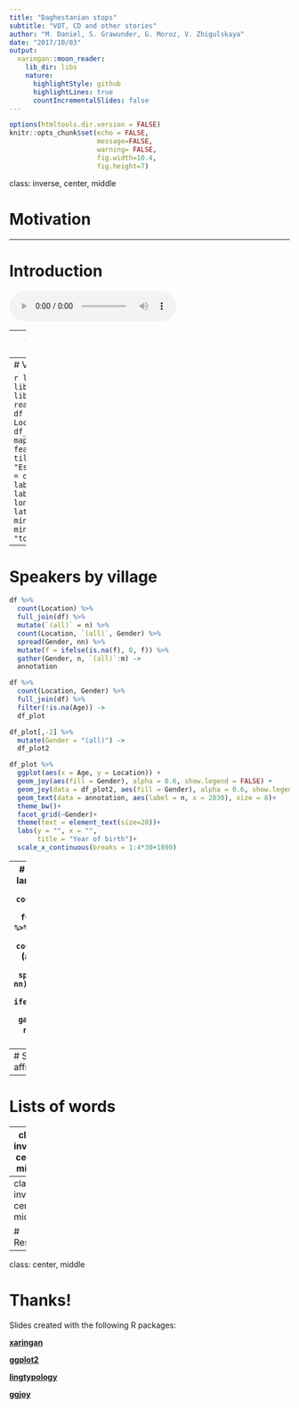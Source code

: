 ```yaml
---
title: "Daghestanian stops"
subtitle: "VOT, CD and other stories"
author: "M. Daniel, S. Grawunder, G. Moroz, V. Zhigulskaya"
date: "2017/10/03"
output:
  xaringan::moon_reader:
    lib_dir: libs
    nature:
      highlightStyle: github
      highlightLines: true
      countIncrementalSlides: false
---
```


```r
options(htmltools.dir.version = FALSE)
knitr::opts_chunk$set(echo = FALSE,
                      message=FALSE,
                      warning= FALSE,
                      fig.width=10.4,
                      fig.height=7)
```

class: inverse, center, middle

# Motivation

---

# Introduction

<audio controls>
  <source src="https://www.w3schools.com/html/horse.ogg" type="audio/ogg">
</audio>

---
class: inverse, center, middle

# Data

---
# Villages

```r
library(tidyverse)
library(lingtypology)
library(ggjoy)
df <- read_csv("speakers.csv")
df %>% 
  distinct(Language, Location, lon, lat) -> 
  df_u
map.feature(df_u$Language,
            features = df_u$Language,
            tile = "Esri.OceanBasemap",
            label = df_u$Location,
            label.hide = FALSE,
            label.fsize = 20,
            longitude = df_u$lon,
            latitude = df_u$lat,
            minimap = TRUE,
            minimap.position = "topleft")
```
---
# Speakers by village
```r
df %>% 
  count(Location) %>% 
  full_join(df) %>% 
  mutate(`(all)` = n) %>% 
  count(Location, `(all)`, Gender) %>% 
  spread(Gender, nn) %>% 
  mutate(f = ifelse(is.na(f), 0, f)) %>% 
  gather(Gender, n, `(all)`:m) ->
  annotation

df %>% 
  count(Location, Gender) %>% 
  full_join(df) %>% 
  filter(!is.na(Age)) ->
  df_plot

df_plot[,-2] %>% 
  mutate(Gender = "(all)") ->
  df_plot2

df_plot %>% 
  ggplot(aes(x = Age, y = Location)) +
  geom_joy(aes(fill = Gender), alpha = 0.6, show.legend = FALSE) +
  geom_joy(data = df_plot2, aes(fill = Gender), alpha = 0.6, show.legend = FALSE) +
  geom_text(data = annotation, aes(label = n, x = 2030), size = 8)+
  theme_bw()+
  facet_grid(~Gender)+
  theme(text = element_text(size=20))+
  labs(y = "", x = "",
       title = "Year of birth")+
  scale_x_continuous(breaks = 1:4*30+1890)
```
---
# Speakers by language
```r
df %>% 
  count(Language) %>% 
  full_join(df) %>% 
  mutate(`(all)` = n) %>% 
  count(Language, `(all)`, Gender) %>% 
  spread(Gender, nn) %>% 
  mutate(f = ifelse(is.na(f), 0, f)) %>% 
  gather(Gender, n, `(all)`:m) ->
  annotation

df %>% 
  count(Language, Gender) %>% 
  full_join(df) %>% 
  filter(!is.na(Age)) ->
  df_plot

df_plot[,-2] %>% 
  mutate(Gender = "(all)") ->
  df_plot2

df_plot %>% 
  ggplot(aes(x = Age, y = Language)) +
  geom_joy(aes(fill = Gender), alpha = 0.6, show.legend = FALSE) +
  geom_joy(data = df_plot2, aes(fill = Gender), alpha = 0.6, show.legend = FALSE) +
  geom_text(data = annotation, aes(label = n, x = 2030), size = 8)+
  theme_bw()+
  facet_grid(~Gender)+
  theme(text = element_text(size=20))+
  labs(y = "", x = "",
       title = "Year of birth")+
  scale_x_continuous(breaks = 1:4*30+1890)
```

---
# Stops and affricates

---
# Lists of words

---
class: inverse, center, middle

# Annotation

---
class: inverse, center, middle

# Results

---

class: center, middle

# Thanks!

Slides created with the following R packages:

[**xaringan**](https://github.com/yihui/xaringan)

[**ggplot2**](http://ggplot2.org)

[**lingtypology**](https://ropensci.github.io/lingtypology/)

[**ggjoy**](https://CRAN.R-project.org/package=ggjoy)
